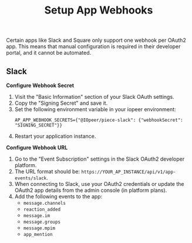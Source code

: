 ﻿---
title: "Setup App Webhooks"
description: ""
icon: 'webhook'
---

Certain apps like Slack and Square only support one webhook per OAuth2 app. This means that manual configuration is required in their developer portal, and it cannot be automated.

## Slack

**Configure Webhook Secret**

1. Visit the "Basic Information" section of your Slack OAuth settings.
2. Copy the "Signing Secret" and save it.
3. Set the following environment variable in your iopeer environment: 
    ```
    AP_APP_WEBHOOK_SECRETS={"@IOpeer/piece-slack": {"webhookSecret": "SIGNING_SECRET"}}
    ```
4. Restart your application instance.


**Configure Webhook URL**

1. Go to the "Event Subscription" settings in the Slack OAuth2 developer platform.
2. The URL format should be: `https://YOUR_AP_INSTANCE/api/v1/app-events/slack`.
3. When connecting to Slack, use your OAuth2 credentials or update the OAuth2 app details from the admin console (in platform plans).
4. Add the following events to the app:
    - `message.channels`
    - `reaction_added`
    - `message.im`
    - `message.groups`
    - `message.mpim`
    - `app_mention`
